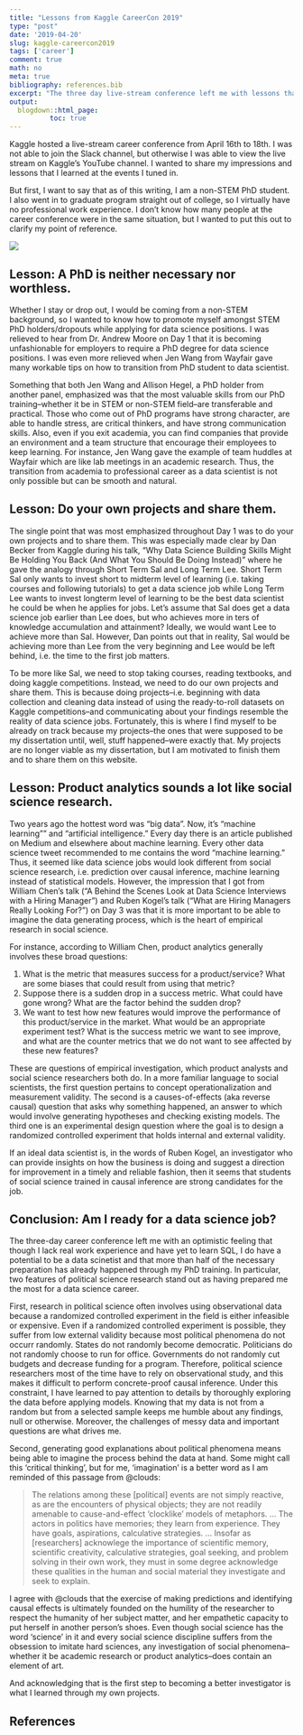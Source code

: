 ```yaml
---
title: "Lessons from Kaggle CareerCon 2019"
type: "post"
date: '2019-04-20'
slug: kaggle-careercon2019
tags: ['career']
comment: true
math: no
meta: true
bibliography: references.bib
excerpt: "The three day live-stream conference left me with lessons that confirmed my intuition and a general feeling of optimism."
output: 
  blogdown::html_page:
          toc: true
---
```


Kaggle hosted a live-stream career conference from April 16th to 18th. I was not able to join the Slack channel, but otherwise I was able to view the live stream on Kaggle's YouTube channel. I wanted to share my impressions and lessons that I learned at the events I tuned in. 

But first, I want to say that as of this writing, I am a non-STEM PhD student. I also went in to graduate program straight out of college, so I virtually have no professional work experience. I don't know how many people at the career conference were in the same situation, but I wanted to put this out to clarify my point of reference. 

[![](/post/2019-04-20-kaggle-careercon2019_files/kaggle-careercon2019.png)](https://www.kaggle.com/careercon/2019)

## Lesson: A PhD is neither necessary nor worthless.

Whether I stay or drop out, I would be coming from a non-STEM background, so I wanted to know how to promote myself amongst STEM PhD holders/dropouts while applying for data science positions. I was relieved to hear from Dr. Andrew Moore on Day 1 that it is becoming unfashionable for employers to require a PhD degree for data science positions. I was even more relieved when Jen Wang from Wayfair gave many workable tips on how to transition from PhD student to data scientist. 


Something that both Jen Wang and Allison Hegel, a PhD holder from another panel, emphasized was that the most valuable skills from our PhD training--whether it be in STEM or non-STEM field--are transferable and practical. Those who come out of PhD programs have strong character, are able to handle stress, are critical thinkers, and have strong communication skills. Also, even if you exit academia, you can find companies that provide an environment and a team structure that encourage their employees to keep learning. For instance, Jen Wang gave the example of team huddles at Wayfair which are like lab meetings in an academic research. Thus, the transition from academia to professional career as a data scientist is not only possible but can be smooth and natural.


## Lesson: Do your own projects and share them.

The single point that was most emphasized throughout Day 1 was to do your own projects and to share them. This was especially made clear by Dan Becker from Kaggle during his talk, "Why Data Science Building Skills Might Be Holding You Back (And What You Should Be Doing Instead)" where he gave the analogy through Short Term Sal and Long Term Lee. Short Term Sal only wants to invest short to midterm level of learning (i.e. taking courses and following tutorials) to get a data science job while Long Term Lee wants to invest longterm level of learning to be the best data scientist he could be when he applies for jobs. Let's assume that Sal does get a data science job earlier than Lee does, but who achieves more in ters of knowledge accumulation and attainment? Ideally, we would want Lee to achieve more than Sal. However, Dan points out that in reality, Sal would be achieving more than Lee from the very beginning and Lee would be left behind, i.e. the time to the first job matters.


To be more like Sal, we need to stop taking courses, reading textbooks, and doing kaggle competitions. Instead, we need to do our own projects and share them. This is because doing projects--i.e. beginning with data collection and cleaning data instead of using the ready-to-roll datasets on Kaggle competitions--and communicating about your findings resemble the reality of data science jobs. Fortunately, this is where I find myself to be already on track because my projects--the ones that were supposed to be my dissertation until, well, stuff happened--were exactly that. My projects are no longer viable as my dissertation, but I am motivated to finish them and to share them on this website. 


## Lesson: Product analytics sounds a lot like social science research. 

Two years ago the hottest word was "big data". Now, it's "machine learning"" and "artificial intelligence." Every day there is an article published on Medium and elsewhere about machine learning. Every other data science tweet recommended to me contains the word "machine learning." Thus, it seemed like data science jobs would look different from social science research, i.e. prediction over causal inference, machine learning instead of statistical models. However, the impression that I got from William Chen's talk ("A Behind the Scenes Look at Data Science Interviews with a Hiring Manager") and Ruben Kogel's talk ("What are Hiring Managers Really Looking For?") on Day 3 was that it is more important to be able to imagine the data generating process, which is the heart of empirical research in social science. 

For instance, according to William Chen, product analytics generally involves these broad questions:

1. What is the metric that measures success for a product/service? What are some biases that could result from using that metric? 
2. Suppose there is a sudden drop in a success metric. What could have gone wrong? What are the factor behind the sudden drop? 
3. We want to test how new features would improve the performance of this product/service in the market. What would be an appropriate experiment test? What is the success metric we want to see improve, and what are the counter metrics that we do not want to see affected by these new features? 

These are questions of empirical investigation, which product analysts and social science researchers both do. In a more familiar language to social scientists, the first question pertains to concept operationalization and measurement validity. The second is a causes-of-effects (aka reverse causal) question that asks why something happened, an answer to which would involve generating hypotheses and checking existing models. The third one is an experimental design question where the goal is to design a randomized controlled experiment that holds internal and external validity. 

If an ideal data scientist is, in the words of Ruben Kogel, an investigator who can provide insights on how the business is doing and suggest a direction for improvement in a timely and reliable fashion, then it seems that students of social science trained in causal inference are strong candidates for the job.


## Conclusion: Am I ready for a data science job? 

The three-day career conference left me with an optimistic feeling that though I lack real work experience and have yet to learn SQL, I do have a potential to be a data scinetist and that more than half of the necessary preparation has already happened through my PhD training. In particular, two features of political science research stand out as having prepared me the most for a data science career. 

First, research in political science often involves using observational data because a randomized controlled experiment in the field is either infeasible or expensive. Even if a randomized controlled experiment is possible, they suffer from low external validity because most political phenomena do not occurr randomly. States do not randomly become democratic. Politicians do not randomly choose to run for office. Governments do not randomly cut budgets and decrease funding for a program. Therefore, political science researchers most of the time have to rely on observational study, and this makes it difficult to perform concrete-proof causal inference. Under this constraint, I have learned to pay attention to details by thoroughly exploring the data before applying models. Knowing that my data is not from a random but from a selected sample keeps me humble about any findings, null or otherwise. Moreover, the challenges of messy data and important questions are what drives me. 

Second, generating good explanations about political phenomena means being able to imagine the process behind the data at hand. Some might call this 'critical thinking', but for me, 'imagination' is a better word as I am reminded of this passage from @clouds:


> The relations among these [political] events are not simply reactive, as are the encounters of physical objects; they are not readily amenable to cause-and-effect 'clocklike' models of metaphors. ... The actors in politics have memories; they learn from experience. They have goals, aspirations, calculative strategies. ... Insofar as [researchers] acknowlege the importance of scientific memory, scientific creativity, calculative strategies, goal seeking, and problem solving in their own work, they must in some degree acknowledge these qualities in the human and social material they investigate and seek to explain.

I agree with @clouds that the exercise of making predictions and identifying causal effects is ultimately founded on the humility of the researcher to respect the humanity of her subject matter, and her empathetic capacity to put herself in another person's shoes. Even though social science has the word 'science' in it and every social science discipline suffers from the obsession to imitate hard sciences, any investigation of social phenomena--whether it be academic research or product analytics--does contain an element of art. 

And acknowledging that is the first step to becoming a better investigator is what I learned through my own projects. 


## References


